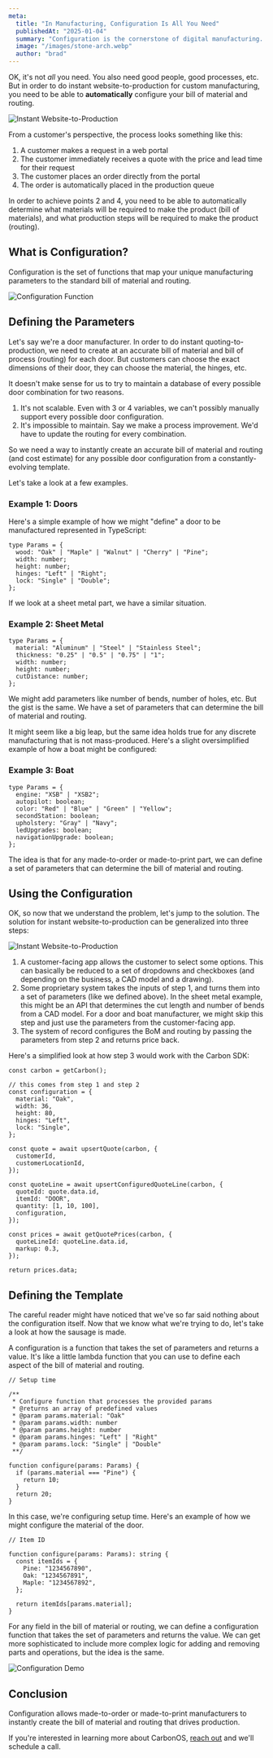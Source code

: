 ```yaml
---
meta:
  title: "In Manufacturing, Configuration Is All You Need"
  publishedAt: "2025-01-04"
  summary: "Configuration is the cornerstone of digital manufacturing. It's the foundation that enables manufacturers to create custom products and services that meet the unique needs of their customers."
  image: "/images/stone-arch.webp"
  author: "brad"
---
```


OK, it's not _all_ you need. You also need good people, good processes, etc. But in order to do instant website-to-production for custom manufacturing, you need to be able to **automatically** configure your bill of material and routing.

![Instant Website-to-Production](/images/instant-quoting-flow-1.webp)

From a customer's perspective, the process looks something like this:

1. A customer makes a request in a web portal
2. The customer immediately receives a quote with the price and lead time for their request
3. The customer places an order directly from the portal
4. The order is automatically placed in the production queue

In order to achieve points 2 and 4, you need to be able to automatically determine what materials will be required to make the product (bill of materials), and what production steps will be required to make the product (routing).

## What is Configuration?

Configuration is the set of functions that map your unique manufacturing parameters to the standard bill of material and routing.

![Configuration Function](/images/configuration-function.webp)

## Defining the Parameters

Let's say we're a door manufacturer. In order to do instant quoting-to-production, we need to create at an accurate bill of material and bill of process (routing) for each door. But customers can choose the exact dimensions of their door, they can choose the material, the hinges, etc.

It doesn't make sense for us to try to maintain a database of every possible door combination for two reasons.

1. It's not scalable. Even with 3 or 4 variables, we can't possibly manually support every possible door configuration.
2. It's impossible to maintain. Say we make a process improvement. We'd have to update the routing for every combination.

So we need a way to instantly create an accurate bill of material and routing (and cost estimate) for any possible door configuration from a constantly-evolving template.

Let's take a look at a few examples.

### Example 1: Doors

Here's a simple example of how we might "define" a door to be manufactured represented in TypeScript:

```tsx
type Params = {
  wood: "Oak" | "Maple" | "Walnut" | "Cherry" | "Pine";
  width: number;
  height: number;
  hinges: "Left" | "Right";
  lock: "Single" | "Double";
};
```

If we look at a sheet metal part, we have a similar situation.

### Example 2: Sheet Metal

```tsx
type Params = {
  material: "Aluminum" | "Steel" | "Stainless Steel";
  thickness: "0.25" | "0.5" | "0.75" | "1";
  width: number;
  height: number;
  cutDistance: number;
};
```

We might add parameters like number of bends, number of holes, etc. But the gist is the same. We have a set of parameters that can determine the bill of material and routing.

It might seem like a big leap, but the same idea holds true for any discrete manufacturing that is not mass-produced. Here's a slight oversimplified example of how a boat might be configured:

### Example 3: Boat

```tsx
type Params = {
  engine: "XSB" | "XSB2";
  autopilot: boolean;
  color: "Red" | "Blue" | "Green" | "Yellow";
  secondStation: boolean;
  upholstery: "Gray" | "Navy";
  ledUpgrades: boolean;
  navigationUpgrade: boolean;
};
```

The idea is that for any made-to-order or made-to-print part, we can define a set of parameters that can determine the bill of material and routing.

## Using the Configuration

OK, so now that we understand the problem, let's jump to the solution. The solution for instant website-to-production can be generalized into three steps:

![Instant Website-to-Production](/images/instant-quoting-flow-2.webp)

1. A customer-facing app allows the customer to select some options. This can basically be reduced to a set of dropdowns and checkboxes (and depending on the business, a CAD model and a drawing).
2. Some proprietary system takes the inputs of step 1, and turns them into a set of parameters (like we defined above). In the sheet metal example, this might be an API that determines the cut length and number of bends from a CAD model. For a door and boat manufacturer, we might skip this step and just use the parameters from the customer-facing app.
3. The system of record configures the BoM and routing by passing the parameters from step 2 and returns price back.

Here's a simplified look at how step 3 would work with the Carbon SDK:

```tsx
const carbon = getCarbon();

// this comes from step 1 and step 2
const configuration = {
  material: "Oak",
  width: 36,
  height: 80,
  hinges: "Left",
  lock: "Single",
};

const quote = await upsertQuote(carbon, {
  customerId,
  customerLocationId,
});

const quoteLine = await upsertConfiguredQuoteLine(carbon, {
  quoteId: quote.data.id,
  itemId: "DOOR",
  quantity: [1, 10, 100],
  configuration,
});

const prices = await getQuotePrices(carbon, {
  quoteLineId: quoteLine.data.id,
  markup: 0.3,
});

return prices.data;
```

## Defining the Template

The careful reader might have noticed that we've so far said nothing about the configuration itself. Now that we know what we're trying to do, let's take a look at how the sausage is made.

A configuration is a function that takes the set of parameters and returns a value. It's like a little lambda function that you can use to define each aspect of the bill of material and routing.

```tsx
// Setup time

/**
 * Configure function that processes the provided params
 * @returns an array of predefined values
 * @param params.material: "Oak"
 * @param params.width: number
 * @param params.height: number
 * @param params.hinges: "Left" | "Right"
 * @param params.lock: "Single" | "Double"
 **/

function configure(params: Params) {
  if (params.material === "Pine") {
    return 10;
  }
  return 20;
}
```

In this case, we're configuring setup time. Here's an example of how we might configure the material of the door.

```tsx
// Item ID

function configure(params: Params): string {
  const itemIds = {
    Pine: "1234567890",
    Oak: "1234567891",
    Maple: "1234567892",
  };

  return itemIds[params.material];
}
```

For any field in the bill of material or routing, we can define a configuration function that takes the set of parameters and returns the value. We can get more sophisticated to include more complex logic for adding and removing parts and operations, but the idea is the same.

![Configuration Demo](/images/configurator-demo.gif)

## Conclusion

Configuration allows made-to-order or made-to-print manufacturers to instantly create the bill of material and routing that drives production.

If you're interested in learning more about CarbonOS, [reach out](/contact) and we'll schedule a call.
